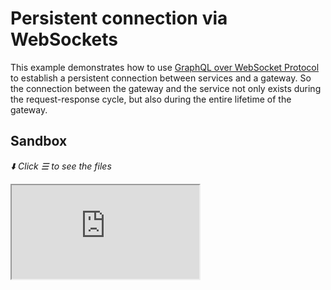 # Persistent connection via WebSockets

This example demonstrates how to use [GraphQL over WebSocket Protocol](https://github.com/enisdenjo/graphql-ws/blob/master/PROTOCOL.md) to establish a persistent connection between services and a gateway.
So the connection between the gateway and the service not only exists during the request-response cycle, but also during the entire lifetime of the gateway.

## Sandbox

_⬇️ Click ☰ to see the files_

<iframe
  src="https://codesandbox.io/embed/github/ardatan/schema-stitching/tree/master/examples/persistent-connection?codemirror=1&fontsize=14&initialpath=/graphql&theme=dark"
  className="mt-6 w-full h-[500px] rounded-md"
  title="persistent-connection"
  allow="geolocation; microphone; camera; midi; vr; accelerometer; gyroscope; payment; ambient-light-sensor; encrypted-media; usb"
   sandbox="allow-forms allow-modals allow-popups allow-presentation allow-same-origin allow-scripts"
/>

> You can also see the project on GitHub [here](https://github.com/ardatan/schema-stitching/tree/master/examples/persistent-connection).

## Summary

When you start the gateway, it starts WebSockets connections for each service through WebSockets executor;

```ts
const productsExec = buildGraphQLWSExecutor({
  url: 'ws://localhost:4001/graphql',
  lazy: true,
  lazyCloseTimeout: 10_000,
  onClient
})
```

And after that it keeps that open for the next 10 seconds defined with `lazyCloseTimeout`. You can keep them open forever by removing that parameter and setting `lazy` to `false` but we prefer to allow the upstream services rest if the gateway is not busy in a certain time.

The main point is to avoid the overhead of establishing a new connection for each request. This shows WebSockets protocol is not only useful for subscriptions but also for regular queries and mutations if you have a high traffic in your gateway.
